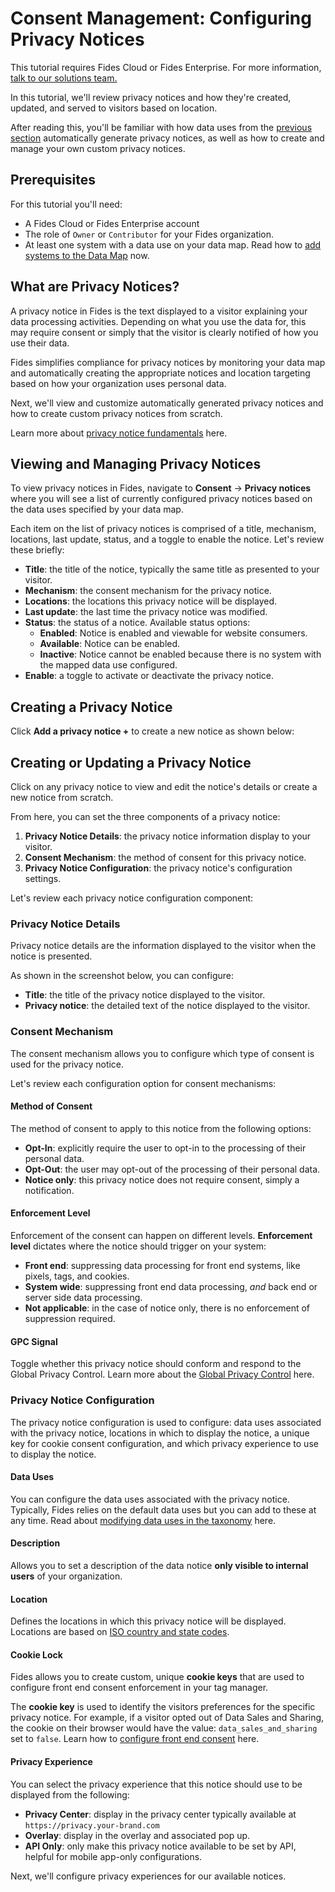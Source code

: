 
# Consent Management: Configuring Privacy Notices

<TutorialKey duration="10" product="Fides" topic="Consent Management"/>

<Callout emoji=""> This tutorial requires Fides Cloud or Fides Enterprise. For more information, [talk to our solutions team.](https://ethyca.com/book-demo?utm_source=docs-site) </Callout>

In this tutorial, we'll review privacy notices and how they're created, updated, and served to visitors based on location.

After reading this, you'll be familiar with how data uses from the [previous section](/tutorials/consent-management/consent-management-configuration/data-use-for-consent) automatically generate privacy notices, as well as how to create and manage your own custom privacy notices.

## Prerequisites

For this tutorial you'll need:

* A Fides Cloud or Fides Enterprise account
* The role of `Owner` or `Contributor` for your Fides organization.
* At least one system with a data use on your data map. Read how to [add systems to the Data Map](/tutorials/data-mapping/data-mapping-adding-systems-manually) now.



## What are Privacy Notices?

A privacy notice in Fides is the text displayed to a visitor explaining your data processing activities. Depending on what you use the data for, this may require consent or simply that the visitor is clearly notified of how you use their data.

Fides simplifies compliance for privacy notices by monitoring your data map and automatically creating the appropriate notices and location targeting based on how your organization uses personal data. 

Next, we'll view and customize automatically generated privacy notices and how to create custom privacy notices from scratch. 

Learn more about [privacy notice fundamentals](/tutorials/consent-management/consent-management-fundamentals/consent-management-privacy-notices) here.

## Viewing and Managing Privacy Notices
To view privacy notices in Fides, navigate to **Consent** → **Privacy notices** where you will see a list of currently configured privacy notices based on the data uses specified by your data map.
<Screenshot img="/docs/assets/img/tutorials/consent-management/consent-management-privacy-notices.gif" description="View all Privacy Notices" />

Each item on the list of privacy notices is comprised of a title, mechanism, locations, last update, status, and a toggle to enable the notice. Let's review these briefly:


* **Title**: the title of the notice, typically the same title as presented to your visitor.
* **Mechanism**: the consent mechanism for the privacy notice.
* **Locations**: the locations this privacy notice will be displayed.
* **Last update**: the last time the privacy notice was modified.
* **Status**: the status of a notice. Available status options:
    - **Enabled**: Notice is enabled and viewable for website consumers.
    - **Available**: Notice can be enabled.
    - **Inactive**: Notice cannot be enabled because there is no system with the mapped data use configured.
* **Enable**: a toggle to activate or deactivate the privacy notice.

## Creating a Privacy Notice
Click **Add a privacy notice +** to create a new notice as shown below:

<Screenshot img="/docs/assets/img/tutorials/consent-management/consent-management-new-notice.gif" description="Create a Privacy Notices" mw="450" />

## Creating or Updating a Privacy Notice
Click on any privacy notice to view and edit the notice's details or create a new notice from scratch.

From here, you can set the three components of a privacy notice:
1. **Privacy Notice Details**: the privacy notice information display to your visitor.
2. **Consent Mechanism**: the method of consent for this privacy notice.
3. **Privacy Notice Configuration**: the privacy notice's configuration settings.

Let's review each privacy notice configuration component:

### Privacy Notice Details
Privacy notice details are the information displayed to the visitor when the notice is presented.

As shown in the screenshot below, you can configure:
* **Title**: the title of the privacy notice displayed to the visitor.
* **Privacy notice**: the detailed text of the notice displayed to the visitor.

<Screenshot img="/docs/assets/img/tutorials/consent-management/consent-management-privacy-notice-details.gif" description="Privacy Notice Details" mw="500" />

### Consent Mechanism
The consent mechanism allows you to configure which type of consent is used for the privacy notice. 

Let's review each configuration option for consent mechanisms:

#### Method of Consent
The method of consent to apply to this notice from the following options:
* **Opt-In**: explicitly require the user to opt-in to the processing of their personal data.
* **Opt-Out**: the user may opt-out of the processing of their personal data.
* **Notice only**: this privacy notice does not require consent, simply a notification.

<Screenshot img="/docs/assets/img/tutorials/consent-management/consent-management-consent-mechanism-consent.gif" description="Privacy Notice Consent Mechanism" mw="500" />

#### Enforcement Level

Enforcement of the consent can happen on different levels. **Enforcement level** dictates where the notice should trigger on your system: 

* **Front end**: suppressing data processing for front end systems, like pixels, tags, and cookies.
* **System wide**: suppressing front end data processing, _and_ back end or server side data processing.
* **Not applicable**: in the case of notice only, there is no enforcement of suppression required.
<Screenshot img="/docs/assets/img/tutorials/consent-management/consent-management-consent-mechanism-enforcement.gif" description="Privacy Notice Consent Enforcement" mw="500" />

#### GPC Signal
Toggle whether this privacy notice should conform and respond to the Global Privacy Control. Learn more about the [Global Privacy Control](/regulations/gpc) here.

<Screenshot img="/docs/assets/img/tutorials/consent-management/consent-management-consent-mechanism-gpc.gif" description="Privacy Notice GPC Configuration" mw="500" />

### Privacy Notice Configuration
The privacy notice configuration is used to configure: data uses associated with the privacy notice, locations in which to display the notice, a unique key for cookie consent configuration, and which privacy experience to use to display the notice.

#### Data Uses

You can configure the data uses associated with the privacy notice. Typically, Fides relies on the default data uses but you can add to these at any time. Read about [modifying data uses in the taxonomy](/tutorials/consent-management/consent-management-configuration/data-use-for-consent) here.

<Screenshot img="/docs/assets/img/tutorials/consent-management/consent-management-config-data-use.gif" description="Privacy Notice Configure Data Uses" mw="500" />

#### Description
Allows you to set a description of the data notice **only visible to internal users** of your organization.

<Screenshot img="/docs/assets/img/tutorials/consent-management/consent-management-config-description.gif" description="Privacy Notice Configure Description" mw="500" />

#### Location
Defines the locations in which this privacy notice will be displayed. Locations are based on [ISO country and state codes](https://en.wikipedia.org/wiki/List_of_ISO_3166_country_codes).

<Screenshot img="/docs/assets/img/tutorials/consent-management/consent-management-config-location.gif" description="Privacy Notice Configure Locations" mw="500" />

#### Cookie Lock
Fides allows you to create custom, unique **cookie keys** that are used to configure front end consent enforcement in your tag manager. 

The **cookie key** is used to identify the visitors preferences for the specific privacy notice. For example, if a visitor opted out of Data Sales and Sharing, the cookie on their browser would have the value: `data_sales_and_sharing` set to `false`. Learn how to [configure front end consent](/tutorials/consent-management/consent-management-configuration) here.

<Screenshot img="/docs/assets/img/tutorials/consent-management/consent-management-config-cookie-key.gif" description="Privacy Notice Configure Cookie Key" mw="500" />

#### Privacy Experience

You can select the privacy experience that this notice should use to be displayed from the following:
* **Privacy Center**: display in the privacy center typically available at `https://privacy.your-brand.com`
* **Overlay**: display in the overlay and associated pop up.
* **API Only**: only make this privacy notice available to be set by API, helpful for mobile app-only configurations.

<Screenshot img="/docs/assets/img/tutorials/consent-management/consent-management-config-privacy-experience.gif" description="Privacy Notice Configure Privacy Experience" mw="500" />

Next, we'll configure privacy experiences for our available notices.